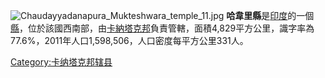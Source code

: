 [[Image:Chaudayyadanapura_Mukteshwara_temple_11.jpg|right]]
'''哈韋里縣'''是[[印度|印度]]的一個[[縣|縣]]，位於該國西南部，由[[卡納塔克邦|卡納塔克邦]]負責管轄，面積4,829平方公里，識字率為77.6%，2011年人口1,598,506，人口密度每平方公里331人。

{{karnataka}}
{{卡纳塔克邦行政区划小作品}}
[[Category:卡纳塔克邦辖县|Category:卡纳塔克邦辖县]]